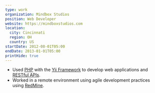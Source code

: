 ```yaml
---
type: work
organization: Mindbox Studios
position: Web Developer
website: https://mindboxstudios.com
location:
  city: Cincinnati
  region: OH
  country: US
startDate: 2012-08-01T05:00
endDate: 2013-01-01T05:00
printHide: true
---
```

* Used <a href="http://php.net">PHP</a> with the
  <a href="http://www.yiiframework.com">Yii Framework</a>
  to develop web applications and
  <a href="https://en.wikipedia.org/wiki/Representational_state_transfer">RESTful APIs</a>.
* Worked in a remote environment using agile development practices
  using <a href="http://www.redmine.org">RedMine</a>.
